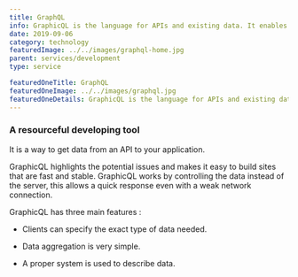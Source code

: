 ```yaml
---
title: GraphQL
info: GraphicQL is the language for APIs and existing data. It enables you with the knowledge there is to run your website, app, or database properly.
date: 2019-09-06
category: technology
featuredImage: ../../images/graphql-home.jpg
parent: services/development
type: service

featuredOneTitle: GraphQL
featuredOneImage: ../../images/graphql.jpg
featuredOneDetails: GraphicQL is the language for APIs and existing data. It enables you with the knowledge there is to run your website, app, or database properly.
---
```


### A resourceful developing tool

It is a way to get data from an API to your application.

GraphicQL highlights the potential issues and makes it easy to build sites that are fast and stable. GraphicQL works by controlling the data instead of the server, this allows a quick response even with a weak network connection.

GraphicQL has three main features :

- Clients can specify the exact type of data needed.

- Data aggregation is very simple.

- A proper system is used to describe data.
